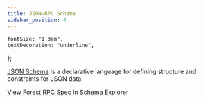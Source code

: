 ```yaml
---
title: JSON-RPC Schema
sidebar_position: 4
---
```


    fontSize: "1.3em",
    textDecoration: "underline",
};

[JSON Schema](https://json-schema.org/overview/what-is-jsonschema) is a declarative language for defining structure and constraints for JSON data.

<a href="https://playground.open-rpc.org/?uiSchema[appBar][ui:darkMode]=true&uiSchema[appBar][ui:examplesDropdown]=false&uiSchema[appBar][ui:splitView]=false&uiSchema[appBar][ui:input]=false&uiSchema[appBar][ui:title]=RPC%20Schema&schemaUrl=https://raw.githubusercontent.com/ChainSafe/forest/main/docs/docs/users/openrpc.json" target="_blank" style={style}>View Forest RPC Spec In Schema Explorer</a>
